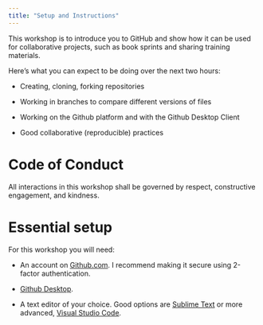 ```yaml
---
title: "Setup and Instructions"
---
```


This workshop is to introduce you to GitHub and show how it can be used for collaborative projects, such as book sprints and sharing training materials.

Here's what you can expect to be doing over the next two hours:

-   Creating, cloning, forking repositories

-   Working in branches to compare different versions of files

-   Working on the Github platform and with the Github Desktop Client

-   Good collaborative (reproducible) practices



# Code of Conduct

All interactions in this workshop shall be governed by respect, constructive engagement, and kindness.

# Essential setup

For this workshop you will need:

-   An account on [Github.com](https://github.com). I recommend making it secure using 2-factor authentication.

-   [Github Desktop](https://desktop.github.com/).

-   A text editor of your choice. Good options are [Sublime Text](https://www.sublimetext.com) or more advanced, [Visual Studio Code](https://code.visualstudio.com).

